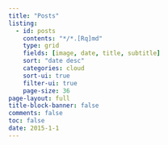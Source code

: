 ```yaml
---
title: "Posts"
listing:
  - id: posts
    contents: "*/*.[Rq]md"
    type: grid
    fields: [image, date, title, subtitle]
    sort: "date desc"
    categories: cloud
    sort-ui: true
    filter-ui: true
    page-size: 36     
page-layout: full
title-block-banner: false
comments: false
toc: false
date: 2015-1-1
---
```



::: {#posts}
:::
